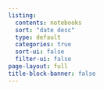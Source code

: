 ```yaml
---
listing:
  contents: notebooks
  sort: "date desc"
  type: default
  categories: true
  sort-ui: false
  filter-ui: false
page-layout: full
title-block-banner: false
---
```

